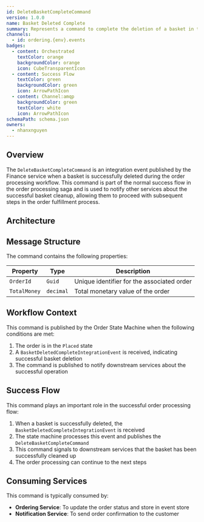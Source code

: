 ```yaml
---
id: DeleteBasketCompleteCommand
version: 1.0.0
name: Basket Deleted Complete
summary: Represents a command to complete the deletion of a basket in the system
channels:
  - id: ordering.{env}.events
badges:
  - content: Orchestrated
    textColor: orange
    backgroundColor: orange
    icon: CubeTransparentIcon
  - content: Success Flow
    textColor: green
    backgroundColor: green
    icon: ArrowPathIcon
  - content: Channel:amqp
    backgroundColor: green
    textColor: white
    icon: ArrowPathIcon
schemaPath: schema.json
owners:
  - nhanxnguyen
---
```


## Overview

The `DeleteBasketCompleteCommand` is an integration event published by the Finance service when a basket is successfully deleted during the order processing workflow. This command is part of the normal success flow in the order processing saga and is used to notify other services about the successful basket cleanup, allowing them to proceed with subsequent steps in the order fulfillment process.

## Architecture

<NodeGraph />

## Message Structure

The command contains the following properties:

| Property     | Type      | Description                                |
| ------------ | --------- | ------------------------------------------ |
| `OrderId`    | `Guid`    | Unique identifier for the associated order |
| `TotalMoney` | `decimal` | Total monetary value of the order          |

## Workflow Context

This command is published by the Order State Machine when the following conditions are met:

1. The order is in the `Placed` state
2. A `BasketDeletedCompleteIntegrationEvent` is received, indicating successful basket deletion
3. The command is published to notify downstream services about the successful operation

## Success Flow

This command plays an important role in the successful order processing flow:

1. When a basket is successfully deleted, the `BasketDeletedCompleteIntegrationEvent` is received
2. The state machine processes this event and publishes the `DeleteBasketCompleteCommand`
3. This command signals to downstream services that the basket has been successfully cleaned up
4. The order processing can continue to the next steps

## Consuming Services

This command is typically consumed by:

- **Ordering Service**: To update the order status and store in event store
- **Notification Service**: To send order confirmation to the customer
